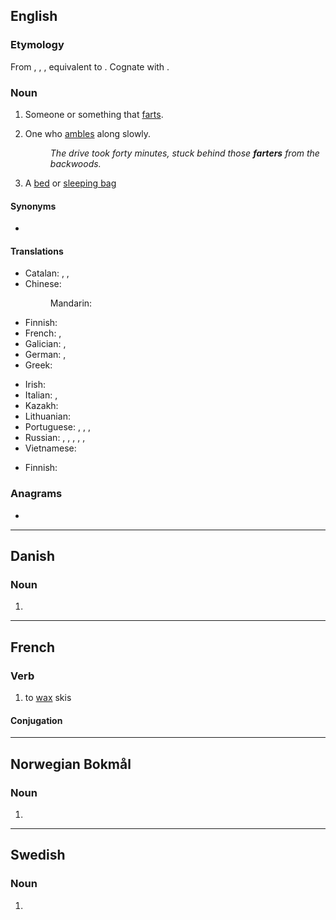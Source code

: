 ==English==

===Etymology===
From {{inh|en|enm|farter}}, {{m|enm|fartare}}, {{m|enm|fertere}}, equivalent to {{suffix|en|fart|er}}. Cognate with {{cog|de|Furzer|t=farter}}.

===Noun===
{{en-noun}}

# Someone or something that [[fart]]s.
# {{lb|en|dialectal}} One who [[amble]]s along slowly.
#: ''The drive took forty minutes, stuck behind those '''farters''' from the backwoods.''
# {{lb|en|Australia|informal}} A [[bed]] or [[sleeping bag]]

====Synonyms====
* {{l|en|cheese cutter}}

====Translations====
{{trans-top|one who farts}}
* Catalan: {{t|ca|petaner|m}}, {{t|ca|petanera|f}}, {{t|ca|petaire|m|f}}
* Chinese:
*: Mandarin: {{t|cmn|放屁者|tr=fàngpìzhě|sc=Hani}}
* Finnish: {{t+|fi|piereskelijä}}
* French: {{t+|fr|péteur|m}}, {{t+|fr|péteuse|f}}
* Galician: {{t|gl|peideiro|m}}, {{t|gl|peideira|f}}
* German: {{t|de|Furzer|m}}, {{t|de|Furzerin|f}}
* Greek: {{t+|el|κλανιάρης|m}}
{{trans-mid}}
* Irish: {{t|ga|bromaire|m}}
* Italian: {{t|it|scoreggione|m}}, {{t|it|scoreggiona|f}}
* Kazakh: {{t|kk|осырақ}}
* Lithuanian: {{t|lt|pirdžius|m}}
* Portuguese: {{t+|pt|peidorreiro|m}}, {{t|pt|peidorreira|f}}, {{t+|pt|peidão|m}}, {{t|pt|peidona|f}}
* Russian: {{t+|ru|перду́н|m}}, {{t+|ru|перду́нья|f}}, {{t|ru|перду́шка|f}}, {{t+|ru|бздун|m}}, {{t+|ru|бзду́нья|f}}, {{t|ru|бзду́шка|f}}
* Vietnamese: {{t|vi|bôi mỡ}}
{{trans-bottom}}

{{trans-top|slow person}}
* Finnish: {{t+|fi|etana}}
{{trans-mid}}
{{trans-bottom}}

===Anagrams===
* {{anagrams|en|a=aefrrt|Frater|Rafter|frater|rafter}}

----

==Danish==

===Noun===
{{head|da|noun form|g=c}}

# {{indefinite plural of|da|fart}}

----

==French==

===Verb===
{{fr-verb}}

# to [[wax]] skis

====Conjugation====
{{fr-conj-auto}}

----

==Norwegian Bokmål==

===Noun===
{{head|nb|noun form|g=m}}

# {{inflection of|nb|fart||indef|p}}

----

==Swedish==

===Noun===
{{head|sv|noun form}}

# {{sv-noun-form-indef-pl|fart}}